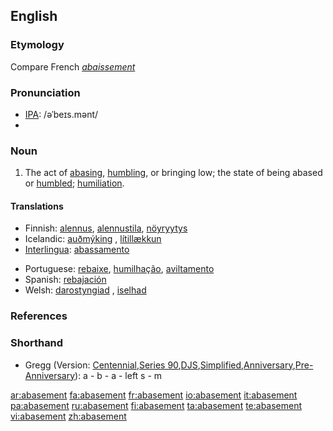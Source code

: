 ==English==

===Etymology===
Compare French ''[[abaissement]]''

===Pronunciation===
* [[IPA]]: /əˈbeɪs.mənt/
* {{audio|en-us-abasement.ogg|Audio (US)}}

===Noun===
{{en-noun}}

# The act of [[abasing]], [[humbling]], or bringing low; the state of being abased or [[humbled]]; [[humiliation]].

====Translations====
{{trans-top|the act of abasing}}
* Finnish: [[alennus]], [[alennustila]], [[nöyryytys]]
* Icelandic: [[auðmýking]] {{f}}, [[lítillækkun]] {{f}}
* [[Interlingua]]: [[abassamento]]
{{trans-mid}}
* Portuguese: [[rebaixe]], [[humilhação]], [[aviltamento]]
* Spanish: [[rebajación]]
* Welsh: [[darostyngiad]] {{m}}, [[iselhad]] {{m}}
{{trans-bottom}}

===References===
{{R:Century 1911}}
{{R:Webster 1913}}

===Shorthand===
* Gregg (Version: [http://en.wikipedia.org/wiki/Gregg_Shorthand#Centennial_Gregg_Shorthand Centennial],[http://en.wikipedia.org/wiki/Gregg_Shorthand#Series_90_Gregg_Shorthand Series 90],[http://en.wikipedia.org/wiki/Gregg_Shorthand#Diamond_Jubilee_Gregg_Shorthand DJS],[http://en.wikipedia.org/wiki/Gregg_Shorthand#Simplified_Gregg_Shorthand Simplified],[http://en.wikipedia.org/wiki/Gregg_Shorthand#Anniversary_Gregg_Shorthand Anniversary],[http://en.wikipedia.org/wiki/Gregg_Shorthand#Pre-Anniversary_Gregg_Shorthand Pre-Anniversary]): a - b - a - left s - m

[[ar:abasement]]
[[fa:abasement]]
[[fr:abasement]]
[[io:abasement]]
[[it:abasement]]
[[pa:abasement]]
[[ru:abasement]]
[[fi:abasement]]
[[ta:abasement]]
[[te:abasement]]
[[vi:abasement]]
[[zh:abasement]]